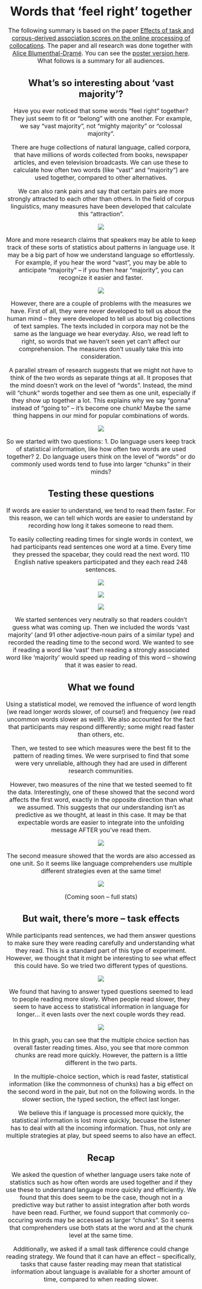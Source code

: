 <center><font size = 3>

# Words that 'feel right' together

The following summary is based on the paper [Effects of task and corpus-derived association scores on the online processing of collocations](https://www.degruyter.com/view/j/cllt.ahead-of-print/cllt-2018-0030/cllt-2018-0030.xml). The paper and all research was done together with [Alice Blumenthal-Dramé](https://www.anglistik.uni-freiburg.de/seminar/mitarbeiter-und-sprechstunden/blumenthal). You can see the [poster version here](https://www.researchgate.net/profile/Kyla_Mcconnell2/publication/335991813_Can_corpus-derived_collocation_measures_reflect_expectations_in_language_processing/links/5d89d584458515cbd1be541c/Can-corpus-derived-collocation-measures-reflect-expectations-in-language-processing.pdf). What follows is a summary for all audiences.



## What's so interesting about 'vast majority'?
Have you ever noticed that some words "feel right" together? They just seem to fit or "belong" with one another. For example, we say "vast majority", not "mighty majority" or "colossal majority". 

There are huge collections of natural language, called corpora, that have millions of words collected from books, newspaper articles, and even television broadcasts. We can use these to calculate how often two words (like "vast" and "majority") are used together, compared to other alternatives.

We can also rank pairs and say that certain pairs are more strongly attracted to each other than others. In the field of corpus linguistics, many measures have been developed that calculate this "attraction". 

![](img_research/colloc_scale.png)

More and more research claims that speakers may be able to keep track of these sorts of statistics about patterns in language use. It may be a big part of how we understand language so effortlessly. For example, if you hear the word "vast", you may be able to anticipate "majority" -- if you then hear "majority", you can recognize it easier and faster. 

![](img_research/vast_majority.png)

However, there are a couple of problems with the measures we have. First of all, they were never developed to tell us about the human mind -- they were developed to tell us about big collections of text samples. The texts included in corpora may not be the same as the language we hear everyday. Also, we read left to right, so words that we haven't seen yet can't affect our comprehension. The measures don't usually take this into consideration.

A parallel stream of research suggests that we might not have to think of the two words as separate things at all. It proposes that the mind doesn't work on the level of "words". Instead, the mind will "chunk" words together and see them as one unit, especially if they show up together a lot. This explains why we say "gonna" instead of "going to" -- it's become one chunk! Maybe the same thing happens in our mind for popular combinations of words.

![](img_research/vast_majority2.png)

So we started with two questions: 
1. Do language users keep track of statistical information, like how often two words are used together?
2. Do language users think on the level of "words" or do commonly used words tend to fuse into larger "chunks" in their minds?



## Testing these questions

If words are easier to understand, we tend to read them faster. For this reason, we can tell which words are easier to understand by recording how long it takes someone to read them. 

To easily collecting reading times for single words in context, we had participants read sentences one word at a time. Every time they pressed the spacebar, they could read the next word. 110 English native speakers participated and they each read 248 sentences.

![](img_research/spr1.png)

![](img_research/spr2.png)

![](img_research/spr3.png)

We started sentences very neutrally so that readers couldn't guess what was coming up. Then we included the words 'vast majority' (and 91 other adjective-noun pairs of a similar type) and recorded the reading time to the second word. We wanted to see if reading a word like 'vast' then reading a strongly associated word like 'majority' would speed up reading of this word -- showing that it was easier to read.



## What we found

Using a statistical model, we removed the influence of word length (we read longer words slower, of course!) and frequency (we read uncommon words slower as well!). We also accounted for the fact that participants may respond differently; some might read faster than others, etc.

Then, we tested to see which measures were the best fit to the pattern of reading times. We were surprised to find that some were very unreliable, although they had are used in different research communities. 

However, two measures of the nine that we tested seemed to fit the data. Interestingly, one of these showed that the second word affects the first word, exactly in the opposite direction than what we assumed. This suggests that our understanding isn't as predictive as we thought, at least in this case. It may be that expectable words are easier to integrate into the unfolding message AFTER you've read them.

![](img_research/vast_majority3.png)

The second measure showed that the words are also accessed as one unit. So it seems like language comprehenders use multiple different strategies even at the same time!

![](img_research/vast_majority2.png)

(Coming soon -- full stats)

## But wait, there's more -- task effects

While participants read sentences, we had them answer questions to make sure they were reading carefully and understanding what they read. This is a standard part of this type of experiment. However, we thought that it might be interesting to see what effect this could have. So we tried two different types of questions. 

![](img_research/tasks.png)

We found that having to answer typed questions seemed to lead to people reading more slowly. When people read slower, they seem to have access to statistical information in language for longer... it even lasts over the next couple words they read.

![](img_research/task_graph.png)

In this graph, you can see that the multiple choice section has overall faster reading times. Also, you see that more common chunks are read more quickly. However, the pattern is a little different in the two parts.

In the multiple-choice section, which is read faster, statistical information (like the commonness of chunks) has a big effect on the second word in the pair, but not on the following words. In the slower section, the typed section, the effect last longer.

We believe this if language is processed more quickly, the statistical information is lost more quickly, becuase the listener has to deal with all the incoming information. Thus, not only are multiple strategies at play, but speed seems to also have an effect.

## Recap
We asked the question of whether language users take note of statistics such as how often words are used together and if they use these to understand language more quickly and efficiently. We found that this does seem to be the case, though not in a predictive way but rather to assist integration after both words have been read. Further, we found support that commonly co-occuring words may be accessed as larger "chunks". So it seems that comprehenders use both stats at the word and at the chunk level at the same time. 

Additionally, we asked if a small task difference could change reading strategy. We found that it can have an effect -- specifically, tasks that cause faster reading may mean that statistical information about language is available for a shorter amount of time, compared to when reading slower. 

</center></font>